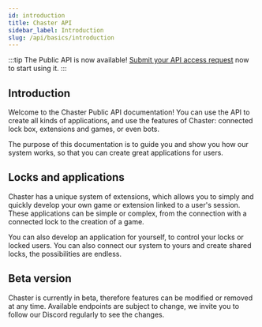 ```yaml
---
id: introduction
title: Chaster API
sidebar_label: Introduction
slug: /api/basics/introduction
---
```

:::tip
The Public API is now available! [Submit your API access request](https://forms.gle/U1tdM8U3w8Wdeqrz5) now to start using it.
:::

<!-- :::caution
The API is not yet available and the documentation is incomplete. [Submit your API access request](https://forms.gle/U1tdM8U3w8Wdeqrz5) now to be notified of its release.
::: -->

## Introduction

Welcome to the Chaster Public API documentation! You can use the API to create all kinds of applications, and use the features of Chaster: connected lock box, extensions and games, or even bots.

The purpose of this documentation is to guide you and show you how our system works, so that you can create great applications for users.

## Locks and applications

Chaster has a unique system of extensions, which allows you to simply and quickly develop your own game or extension linked to a user's session. These applications can be simple or complex, from the connection with a connected lock to the creation of a game.

You can also develop an application for yourself, to control your locks or locked users. You can also connect our system to yours and create shared locks, the possibilities are endless.

## Beta version

Chaster is currently in beta, therefore features can be modified or removed at any time. Available endpoints are subject to change, we invite you to follow our Discord regularly to see the changes.



